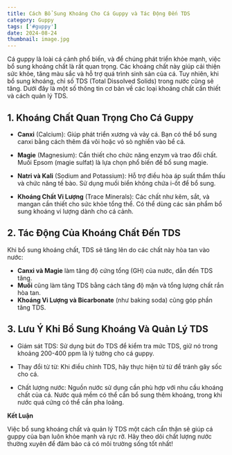 ```yaml
---
title: Cách Bổ Sung Khoáng Cho Cá Guppy và Tác Động Đến TDS
category: Guppy
tags: ['#guppy']
date: 2024-08-24
thumbnail: image.jpg
---
```


Cá guppy là loài cá cảnh phổ biến, và để chúng phát triển khỏe mạnh, việc bổ sung khoáng chất là rất quan trọng. Các khoáng chất này giúp cải thiện sức khỏe, tăng màu sắc và hỗ trợ quá trình sinh sản của cá. Tuy nhiên, khi bổ sung khoáng, chỉ số TDS (Total Dissolved Solids) trong nước cũng sẽ tăng. Dưới đây là một số thông tin cơ bản về các loại khoáng chất cần thiết và cách quản lý TDS.

## 1. Khoáng Chất Quan Trọng Cho Cá Guppy

- **Canxi** (Calcium): Giúp phát triển xương và vảy cá. Bạn có thể bổ sung canxi bằng cách thêm đá vôi hoặc vỏ sò nghiền vào bể cá.

- **Magie** (Magnesium): Cần thiết cho chức năng enzym và trao đổi chất. Muối Epsom (magie sulfat) là lựa chọn phổ biến để bổ sung magie.

- **Natri và Kali** (Sodium and Potassium): Hỗ trợ điều hòa áp suất thẩm thấu và chức năng tế bào. Sử dụng muối biển không chứa i-ốt để bổ sung.

- **Khoáng Chất Vi Lượng** (Trace Minerals): Các chất như kẽm, sắt, và mangan cần thiết cho sức khỏe tổng thể. Có thể dùng các sản phẩm bổ sung khoáng vi lượng dành cho cá cảnh.

## 2. Tác Động Của Khoáng Chất Đến TDS

Khi bổ sung khoáng chất, TDS sẽ tăng lên do các chất này hòa tan vào nước:

- **Canxi và Magie** làm tăng độ cứng tổng (GH) của nước, dẫn đến TDS tăng.
- **Muối** cũng làm tăng TDS bằng cách tăng độ mặn và tổng lượng chất rắn hòa tan.
- **Khoáng Vi Lượng và Bicarbonate** (như baking soda) cũng góp phần tăng TDS.

## 3. Lưu Ý Khi Bổ Sung Khoáng Và Quản Lý TDS

- Giám sát TDS: Sử dụng bút đo TDS để kiểm tra mức TDS, giữ nó trong khoảng 200-400 ppm là lý tưởng cho cá guppy.

- Thay đổi từ từ: Khi điều chỉnh TDS, hãy thực hiện từ từ để tránh gây sốc cho cá.

- Chất lượng nước: Nguồn nước sử dụng cần phù hợp với nhu cầu khoáng chất của cá. Nước quá mềm có thể cần bổ sung thêm khoáng, trong khi nước quá cứng có thể cần pha loãng.

**Kết Luận**

Việc bổ sung khoáng chất và quản lý TDS một cách cẩn thận sẽ giúp cá guppy của bạn luôn khỏe mạnh và rực rỡ. Hãy theo dõi chất lượng nước thường xuyên để đảm bảo cá có môi trường sống tốt nhất!